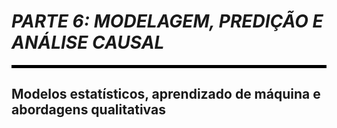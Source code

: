 
```{=latex}
\cftaddtitleline{toc}{chapter}{\rule{\textwidth}{0.4pt}}{}
```

# *PARTE 6: MODELAGEM, PREDIÇÃO E ANÁLISE CAUSAL* {#parte-6 .unnumbered}

<!--script for generating HORIZONTAL LINE-->
<hr style="height:5px;border-width:0;color:black;background-color:black">

## Modelos estatísticos, aprendizado de máquina e abordagens qualitativas {.unnumbered}

```{=latex}
\markboth{}{}
\par\noindent\rule{\textwidth}{0.05in}
```
